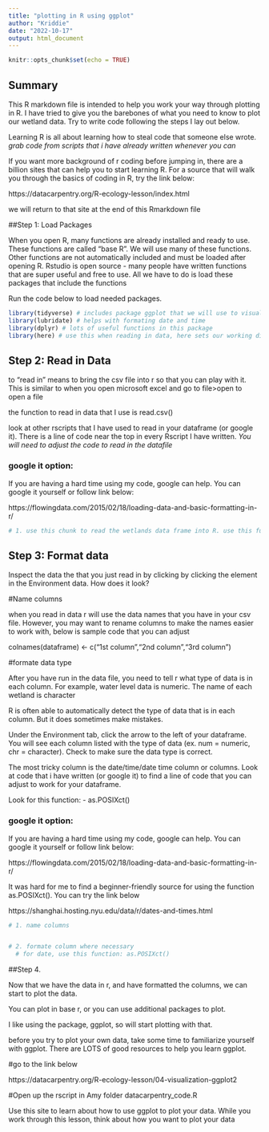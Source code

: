 ```yaml
---
title: "plotting in R using ggplot"
author: "Kriddie"
date: "2022-10-17"
output: html_document
---
```


```r
knitr::opts_chunk$set(echo = TRUE)
```

## Summary

This R markdown file is intended to help you work your way through plotting in R. I have tried to give you the barebones of what you need to know to plot our wetland data. Try to write code following the steps I lay out below. 

Learning R is all about learning how to steal code that someone else wrote.
*grab code from scripts that i have already written whenever you can*

If you want more background of r coding before jumping in, there are a billion sites that can help you to start learning R. For a source that will walk you through the basics of coding in R, try the link below:

https://datacarpentry.org/R-ecology-lesson/index.html

we will return to that site at the end of this Rmarkdown file


##Step 1: Load Packages

When you open R, many functions are already installed and ready to use. These functions are called "base R". We will use many of these functions. Other functions are not automatically included and must be loaded after opening R. Rstudio is open source - many people have written functions that are super useful and free to use. All we have to do is load these packages that include the functions

Run the code below to load needed packages.


```r
library(tidyverse) # includes package ggplot that we will use to visualize data
library(lubridate) # helps with formating date and time
library(dplyr) # lots of useful functions in this package
library(here) # use this when reading in data, here sets our working directory to the folder containing our R project. This makes code sharing easier.
```

## Step 2: Read in Data

to "read in" means to bring the csv file into r so that you can play with it. This is similar to when you open microsoft excel and go to file>open to open a file

the function to read in data that I use is read.csv()

look at other rscripts that I have used to read in your dataframe  (or google it). There is a line of code near the top in every Rscript I have written. *You will need to adjust the code to read in the datafile *

### google it option:
If you are having a hard time using my code, google can help.
You can google it yourself or follow link below:

https://flowingdata.com/2015/02/18/loading-data-and-basic-formatting-in-r/



```r
# 1. use this chunk to read the wetlands data frame into R. use this function: read.csv()

```

## Step 3: Format data

Inspect the data the that you just read in by clicking by clicking the element in the Environment data. How does it look?

#Name columns

when you read in data r will use the data names that you have in your csv file. However, you may want to rename columns to make the names easier to work with, below is sample code that you can adjust

colnames(dataframe) <- c("1st column","2nd column","3rd column")

#formate data type

After you have run in the data file, you need to tell r what type of data is in each column. 
For example, water level data is numeric. 
The name of each wetland is character

R is often able to automatically detect the type of data that is in each column. But it does sometimes make mistakes.

Under the Environment tab, click the arrow to the left of your dataframe. You will see each column listed with the type of data (ex. num = numeric, chr = character). Check to make sure the data type is correct. 

The most tricky column is the date/time/date time  column or columns. Look at code that i have written (or google it) to find a line of code that you can adjust to work for your dataframe. 

Look for this function:
- as.POSIXct()


### google it option:
If you are having a hard time using my code, google can help.
You can google it yourself or follow link below:

https://flowingdata.com/2015/02/18/loading-data-and-basic-formatting-in-r/

It was hard for me to find a beginner-friendly source for using the function as.POSIXct(). You can try the link below

https://shanghai.hosting.nyu.edu/data/r/dates-and-times.html


```r
# 1. name columns


# 2. formate column where necessary 
  # for date, use this function: as.POSIXct()


```

##Step 4.

Now that we have the data in r, and have formatted the columns, we can start to plot the data. 

You can plot in base r, or you can use additional packages to plot.

I like using the package, ggplot, so will start plotting with that.

before you try to plot your own data, take some time to familiarize yourself with ggplot. There are LOTS of good resources to help you learn ggplot. 

#go to the link below

https://datacarpentry.org/R-ecology-lesson/04-visualization-ggplot2

#Open up the rscript in Amy folder datacarpentry_code.R

Use this site to learn about how to use ggplot to plot your data. 
While you work through this lesson, think about how you want to plot your data


```r




```
